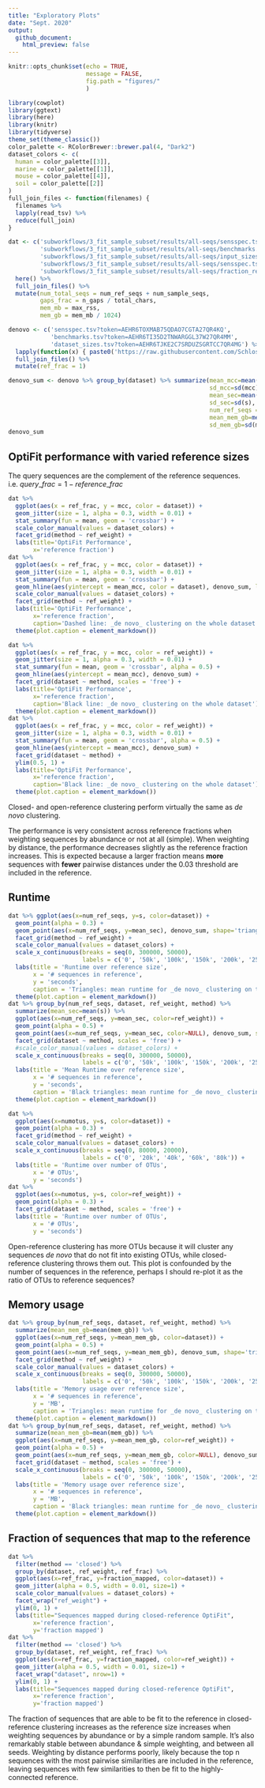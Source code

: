 ```yaml
---
title: "Exploratory Plots"
date: "Sept. 2020"
output: 
  github_document:
    html_preview: false
---
```


```r
knitr::opts_chunk$set(echo = TRUE,
                      message = FALSE,
                      fig.path = "figures/"
                      )
```
```r
library(cowplot)
library(ggtext)
library(here)
library(knitr)
library(tidyverse)
theme_set(theme_classic())
color_palette <- RColorBrewer::brewer.pal(4, "Dark2")
dataset_colors <- c(
  human = color_palette[[3]],
  marine = color_palette[[1]],
  mouse = color_palette[[4]],
  soil = color_palette[[2]]
)
full_join_files <- function(filenames) {
  filenames %>% 
  lapply(read_tsv) %>% 
  reduce(full_join)
}
```
```r
dat <- c('subworkflows/3_fit_sample_subset/results/all-seqs/sensspec.tsv',
         'subworkflows/3_fit_sample_subset/results/all-seqs/benchmarks.tsv',
         'subworkflows/3_fit_sample_subset/results/all-seqs/input_sizes.tsv',
         'subworkflows/3_fit_sample_subset/results/all-seqs/sensspec.tsv',
         'subworkflows/3_fit_sample_subset/results/all-seqs/fraction_reads_mapped.tsv') %>% 
  here() %>% 
  full_join_files() %>% 
  mutate(num_total_seqs = num_ref_seqs + num_sample_seqs,
         gaps_frac = n_gaps / total_chars,
         mem_mb = max_rss,
         mem_gb = mem_mb / 1024)

denovo <- c('sensspec.tsv?token=AEHR6TOXMAB75QDAO7CGTA27QR4KQ',
            'benchmarks.tsv?token=AEHR6TI35D2TNWARGGL37W27QR4MM',
            'dataset_sizes.tsv?token=AEHR6TJKE2C7SRDUZSGRTCC7QR4MG') %>% 
  lapply(function(x) { paste0('https://raw.githubusercontent.com/SchlossLab/OptiFitAnalysis/4fa7127bb6bacaa63657f0c18c0a8c6b6d18ebe7/subworkflows/1_prep_samples/results/', x)}) %>% 
  full_join_files() %>% 
  mutate(ref_frac = 1)

denovo_sum <- denovo %>% group_by(dataset) %>% summarize(mean_mcc=mean(mcc), 
                                                         sd_mcc=sd(mcc),
                                                         mean_sec=mean(s),
                                                         sd_sec=sd(s),
                                                         num_ref_seqs = mean(num_seqs),
                                                         mean_mem_gb=mean(max_rss/1024),
                                                         sd_mem_gb=sd(max_rss/1024))
denovo_sum
```

## OptiFit performance with varied reference sizes

The query sequences are the complement of the reference sequences. i.e. $query\_frac = 1 - reference\_frac$

```r
dat %>%
  ggplot(aes(x = ref_frac, y = mcc, color = dataset)) +
  geom_jitter(size = 1, alpha = 0.3, width = 0.01) +
  stat_summary(fun = mean, geom = 'crossbar') +
  scale_color_manual(values = dataset_colors) +
  facet_grid(method ~ ref_weight) +
  labs(title='OptiFit Performance',
       x='reference fraction')
dat %>%
  ggplot(aes(x = ref_frac, y = mcc, color = dataset)) +
  geom_jitter(size = 1, alpha = 0.3, width = 0.01) +
  stat_summary(fun = mean, geom = 'crossbar') +
  geom_hline(aes(yintercept = mean_mcc, color = dataset), denovo_sum, linetype='dashed') +
  scale_color_manual(values = dataset_colors) +
  facet_grid(method ~ ref_weight) +
  labs(title='OptiFit Performance',
       x='reference fraction',
       caption='Dashed line: _de novo_ clustering on the whole dataset.') +
  theme(plot.caption = element_markdown())

dat %>%
  ggplot(aes(x = ref_frac, y = mcc, color = ref_weight)) +
  geom_jitter(size = 1, alpha = 0.3, width = 0.01) +
  stat_summary(fun = mean, geom = 'crossbar', alpha = 0.5) +
  geom_hline(aes(yintercept = mean_mcc), denovo_sum) +
  facet_grid(dataset ~ method, scales = 'free') +
  labs(title='OptiFit Performance',
       x='reference fraction',
       caption='Black line: _de novo_ clustering on the whole dataset') +
  theme(plot.caption = element_markdown())
dat %>%
  ggplot(aes(x = ref_frac, y = mcc, color = ref_weight)) +
  geom_jitter(size = 1, alpha = 0.3, width = 0.01) +
  stat_summary(fun = mean, geom = 'crossbar', alpha = 0.5) +
  geom_hline(aes(yintercept = mean_mcc), denovo_sum) +
  facet_grid(dataset ~ method) +
  ylim(0.5, 1) +
  labs(title='OptiFit Performance',
       x='reference fraction',
       caption='Black line: _de novo_ clustering on the whole dataset') +
  theme(plot.caption = element_markdown())
```

Closed- and open-reference clustering perform virtually the same as _de novo_ clustering.

The performance is very consistent across reference fractions when weighting sequences by abundance or not at all (simple).
When weighting by distance, the performance decreases slightly as the reference fraction increases.
This is expected because a larger fraction means **more** sequences with **fewer** 
pairwise distances under the 0.03 threshold are included in the reference.


## Runtime

```r
dat %>% ggplot(aes(x=num_ref_seqs, y=s, color=dataset)) +
  geom_point(alpha = 0.3) +
  geom_point(aes(x=num_ref_seqs, y=mean_sec), denovo_sum, shape='triangle') +
  facet_grid(method ~ ref_weight) +
  scale_color_manual(values = dataset_colors) +
  scale_x_continuous(breaks = seq(0, 300000, 50000),
                     labels = c('0', '50k', '100k', '150k', '200k', '250k', '300k')) +
  labs(title = 'Runtime over reference size',
       x = '# sequences in reference',
       y = 'seconds',
       caption = 'Triangles: mean runtime for _de novo_ clustering on the entire dataset') +
  theme(plot.caption = element_markdown())
dat %>% group_by(num_ref_seqs, dataset, ref_weight, method) %>% 
  summarize(mean_sec=mean(s)) %>% 
  ggplot(aes(x=num_ref_seqs, y=mean_sec, color=ref_weight)) +
  geom_point(alpha = 0.5) +
  geom_point(aes(x=num_ref_seqs, y=mean_sec, color=NULL), denovo_sum, shape='triangle') +
  facet_grid(dataset ~ method, scales = 'free') +
  #scale_color_manual(values = dataset_colors) +
  scale_x_continuous(breaks = seq(0, 300000, 50000),
                     labels = c('0', '50k', '100k', '150k', '200k', '250k', '300k')) +
  labs(title = 'Mean Runtime over reference size',
       x = '# sequences in reference',
       y = 'seconds',
       caption = 'Black triangles: mean runtime for _de novo_ clustering on the entire dataset') +
  theme(plot.caption = element_markdown())
```

```r
dat %>%
  ggplot(aes(x=numotus, y=s, color=dataset)) +
  geom_point(alpha = 0.3) +
  facet_grid(method ~ ref_weight) +
  scale_color_manual(values = dataset_colors) +
  scale_x_continuous(breaks = seq(0, 80000, 20000),
                     labels = c('0', '20k', '40k', '60k', '80k')) +
  labs(title = 'Runtime over number of OTUs',
       x = '# OTUs',
       y = 'seconds')
dat %>%
  ggplot(aes(x=numotus, y=s, color=ref_weight)) +
  geom_point(alpha = 0.3) +
  facet_grid(dataset ~ method, scales = 'free') +
  labs(title = 'Runtime over number of OTUs',
       x = '# OTUs',
       y = 'seconds')
```

Open-reference clustering has more OTUs because it will cluster any sequences 
_de novo_ that do not fit into existing OTUs, 
while closed-reference clustering throws them out.
This plot is confounded by the number of sequences in the reference, 
perhaps I should re-plot it as the ratio of OTUs to reference sequences?

## Memory usage

```r
dat %>% group_by(num_ref_seqs, dataset, ref_weight, method) %>% 
  summarize(mean_mem_gb=mean(mem_gb)) %>% 
  ggplot(aes(x=num_ref_seqs, y=mean_mem_gb, color=dataset)) +
  geom_point(alpha = 0.5) +
  geom_point(aes(x=num_ref_seqs, y=mean_mem_gb), denovo_sum, shape='triangle') +
  facet_grid(method ~ ref_weight) +
  scale_color_manual(values = dataset_colors) +
  scale_x_continuous(breaks = seq(0, 300000, 50000),
                     labels = c('0', '50k', '100k', '150k', '200k', '250k', '300k')) +
  labs(title = 'Memory usage over reference size',
       x = '# sequences in reference',
       y = 'MB',
       caption = 'Triangles: mean runtime for _de novo_ clustering on the entire dataset') +
  theme(plot.caption = element_markdown())
dat %>% group_by(num_ref_seqs, dataset, ref_weight, method) %>% 
  summarize(mean_mem_gb=mean(mem_gb)) %>% 
  ggplot(aes(x=num_ref_seqs, y=mean_mem_gb, color=ref_weight)) +
  geom_point(alpha = 0.5) +
  geom_point(aes(x=num_ref_seqs, y=mean_mem_gb, color=NULL), denovo_sum, shape='triangle') +
  facet_grid(dataset ~ method, scales = 'free') +
  scale_x_continuous(breaks = seq(0, 300000, 50000),
                     labels = c('0', '50k', '100k', '150k', '200k', '250k', '300k')) +
  labs(title = 'Memory usage over reference size',
       x = '# sequences in reference',
       y = 'MB',
       caption = 'Black triangles: mean runtime for _de novo_ clustering on the entire dataset') +
  theme(plot.caption = element_markdown())
```


## Fraction of sequences that map to the reference
```r
dat %>% 
  filter(method == 'closed') %>% 
  group_by(dataset, ref_weight, ref_frac) %>% 
  ggplot(aes(x=ref_frac, y=fraction_mapped, color=dataset)) +
  geom_jitter(alpha = 0.5, width = 0.01, size=1) +
  scale_color_manual(values = dataset_colors) +
  facet_wrap("ref_weight") +
  ylim(0, 1) +
  labs(title="Sequences mapped during closed-reference OptiFit",
       x='reference fraction',
       y='fraction mapped')
dat %>% 
  filter(method == 'closed') %>% 
  group_by(dataset, ref_weight, ref_frac) %>% 
  ggplot(aes(x=ref_frac, y=fraction_mapped, color=ref_weight)) +
  geom_jitter(alpha = 0.5, width = 0.01, size=1) +
  facet_wrap("dataset", nrow=1) +
  ylim(0, 1) +
  labs(title="Sequences mapped during closed-reference OptiFit",
       x='reference fraction',
       y='fraction mapped')
```

The fraction of sequences that are able to be fit to the reference in closed-reference
clustering increases as the reference size increases when weighting sequences 
by abundance or by a simple random sample.
It's also remarkably stable between abundance & simple weighting, and 
between all seeds.
Weighting by distance performs poorly, likely because the top n sequences with 
the most pairwise similarities are included in the reference, 
leaving sequences with few similarities to then be fit to the highly-connected reference.